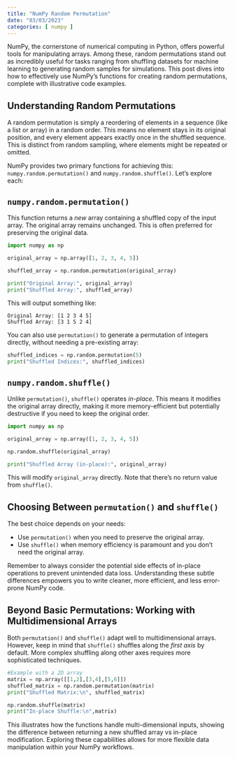 ```yaml
---
title: "NumPy Random Permutation"
date: "03/03/2023"
categories: [ numpy ]
---
```



NumPy, the cornerstone of numerical computing in Python, offers powerful tools for manipulating arrays.  Among these, random permutations stand out as incredibly useful for tasks ranging from shuffling datasets for machine learning to generating random samples for simulations. This post dives into how to effectively use NumPy's functions for creating random permutations, complete with illustrative code examples.


## Understanding Random Permutations

A random permutation is simply a reordering of elements in a sequence (like a list or array) in a random order.  This means no element stays in its original position, and every element appears exactly once in the shuffled sequence.  This is distinct from random sampling, where elements might be repeated or omitted.

NumPy provides two primary functions for achieving this: `numpy.random.permutation()` and `numpy.random.shuffle()`.  Let's explore each:


## `numpy.random.permutation()`

This function returns a *new* array containing a shuffled copy of the input array.  The original array remains unchanged.  This is often preferred for preserving the original data.

```python
import numpy as np

original_array = np.array([1, 2, 3, 4, 5])

shuffled_array = np.random.permutation(original_array)

print("Original Array:", original_array)
print("Shuffled Array:", shuffled_array)
```

This will output something like:

```
Original Array: [1 2 3 4 5]
Shuffled Array: [3 1 5 2 4]
```

You can also use `permutation()` to generate a permutation of integers directly, without needing a pre-existing array:

```python
shuffled_indices = np.random.permutation(5)
print("Shuffled Indices:", shuffled_indices)
```


## `numpy.random.shuffle()`

Unlike `permutation()`, `shuffle()` operates *in-place*.  This means it modifies the original array directly, making it more memory-efficient but potentially destructive if you need to keep the original order.

```python
import numpy as np

original_array = np.array([1, 2, 3, 4, 5])

np.random.shuffle(original_array)

print("Shuffled Array (in-place):", original_array)
```

This will modify `original_array` directly.  Note that there's no return value from `shuffle()`.


##  Choosing Between `permutation()` and `shuffle()`

The best choice depends on your needs:

* Use `permutation()` when you need to preserve the original array.
* Use `shuffle()` when memory efficiency is paramount and you don't need the original array.

Remember to always consider the potential side effects of in-place operations to prevent unintended data loss.  Understanding these subtle differences empowers you to write cleaner, more efficient, and less error-prone NumPy code.


##  Beyond Basic Permutations:  Working with Multidimensional Arrays

Both `permutation()` and `shuffle()` adapt well to multidimensional arrays.  However, keep in mind that `shuffle()` shuffles along the *first axis* by default.  More complex shuffling along other axes requires more sophisticated techniques.


```python
#Example with a 2D array
matrix = np.array([[1,2],[3,4],[5,6]])
shuffled_matrix = np.random.permutation(matrix)
print("Shuffled Matrix:\n", shuffled_matrix)

np.random.shuffle(matrix)
print("In-place Shuffle:\n",matrix)
```

This illustrates how the functions handle multi-dimensional inputs, showing the difference between returning a new shuffled array vs in-place modification.  Exploring these capabilities allows for more flexible data manipulation within your NumPy workflows.

